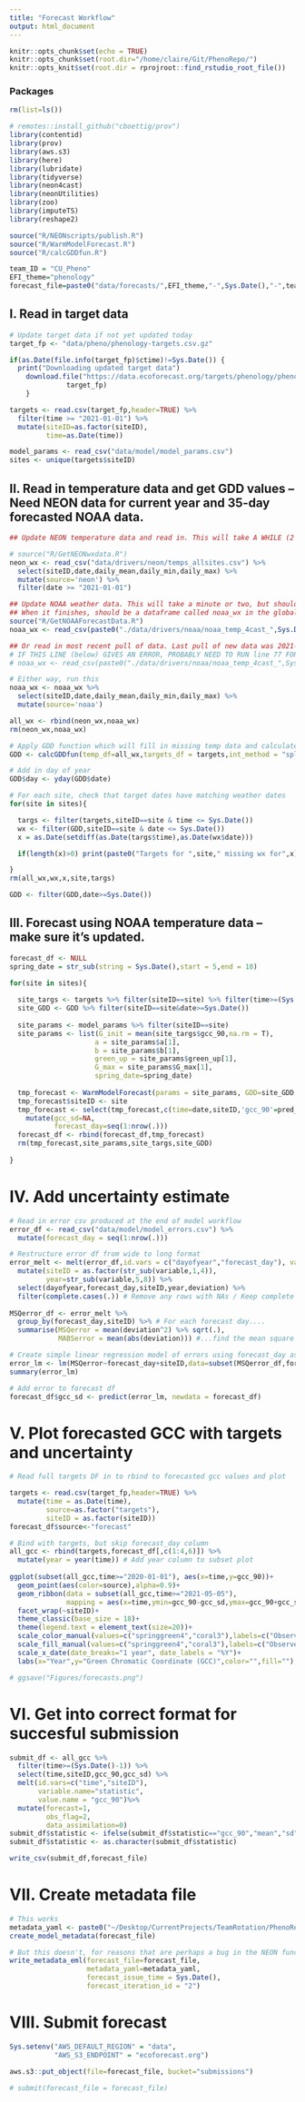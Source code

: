 ```yaml
---
title: "Forecast Workflow"
output: html_document
---
```


```r
knitr::opts_chunk$set(echo = TRUE)
knitr::opts_chunk$set(root.dir="/home/claire/Git/PhenoRepo/")
knitr::opts_knit$set(root.dir = rprojroot::find_rstudio_root_file())
```

### Packages
```r
rm(list=ls())

# remotes::install_github("cboettig/prov")
library(contentid)
library(prov)
library(aws.s3)
library(here)
library(lubridate)
library(tidyverse)
library(neon4cast)
library(neonUtilities)
library(zoo)
library(imputeTS)
library(reshape2)

source("R/NEONscripts/publish.R")
source("R/WarmModelForecast.R")
source("R/calcGDDfun.R")

team_ID = "CU_Pheno" 
EFI_theme="phenology"
forecast_file=paste0("data/forecasts/",EFI_theme,"-",Sys.Date(),"-",team_ID,".csv")
```


## I. Read in target data
```r
# Update target data if not yet updated today 
target_fp <- "data/pheno/phenology-targets.csv.gz"

if(as.Date(file.info(target_fp)$ctime)!=Sys.Date()) {
  print("Downloading updated target data")
    download.file("https://data.ecoforecast.org/targets/phenology/phenology-targets.csv.gz",
              target_fp)
    }

targets <- read.csv(target_fp,header=TRUE) %>% 
  filter(time >= "2021-01-01") %>% 
  mutate(siteID=as.factor(siteID),
         time=as.Date(time))

model_params <- read_csv("data/model/model_params.csv")
sites <- unique(targets$siteID)
```


## II. Read in temperature data and get GDD values -- Need NEON data for current year and 35-day forecasted NOAA data.
```r
## Update NEON temperature data and read in. This will take A WHILE (2 hrs?), so only run this line if you really want to update weather data, otherwise keep it commented out and run the line the reads in the most recent temperature data

# source("R/GetNEONwxdata.R")
neon_wx <- read_csv("data/drivers/neon/temps_allsites.csv") %>%
  select(siteID,date,daily_mean,daily_min,daily_max) %>%
  mutate(source='neon') %>%
  filter(date >= "2021-01-01")

## Update NOAA weather data. This will take a minute or two, but shouldn't take longer
## When it finishes, should be a dataframe called noaa_wx in the global env
source("R/GetNOAAForecastData.R")
noaa_wx <- read_csv(paste0("./data/drivers/noaa/noaa_temp_4cast_",Sys.Date(),".csv"))

## Or read in most recent pull of data. Last pull of new data was 2021-05-09. 
# IF THIS LINE (below) GIVES AN ERROR, PROBABLY NEED TO RUN line 77 FOR NEW DATA
# noaa_wx <- read_csv(paste0("./data/drivers/noaa/noaa_temp_4cast_",Sys.Date(),".csv"))

# Either way, run this
noaa_wx <- noaa_wx %>%
  select(siteID,date,daily_mean,daily_min,daily_max) %>%
  mutate(source='noaa')

all_wx <- rbind(neon_wx,noaa_wx)
rm(neon_wx,noaa_wx)

# Apply GDD function which will fill in missing temp data and calculate GDD values
GDD <- calcGDDfun(temp_df=all_wx,targets_df = targets,int_method = "spline")

# Add in day of year
GDD$day <- yday(GDD$date)

# For each site, check that target dates have matching weather dates
for(site in sites){

  targs <- filter(targets,siteID==site & time <= Sys.Date())
  wx <- filter(GDD,siteID==site & date <= Sys.Date())
  x = as.Date(setdiff(as.Date(targs$time),as.Date(wx$date)))

  if(length(x)>0) print(paste0("Targets for ",site," missing wx for",x))

}
rm(all_wx,wx,x,site,targs)

GDD <- filter(GDD,date>=Sys.Date())
```


## III. Forecast using NOAA temperature data -- make sure it's updated. 
```r
forecast_df <- NULL
spring_date = str_sub(string = Sys.Date(),start = 5,end = 10)

for(site in sites){
  
  site_targs <- targets %>% filter(siteID==site) %>% filter(time>=(Sys.Date()-7))
  site_GDD <- GDD %>% filter(siteID==site&date>=Sys.Date())
  
  site_params <- model_params %>% filter(siteID==site)
  site_params <- list(G_init = mean(site_targs$gcc_90,na.rm = T),
                     a = site_params$a[1],
                     b = site_params$b[1],
                     green_up = site_params$green_up[1],
                     G_max = site_params$G_max[1],
                     spring_date=spring_date)
  
  tmp_forecast <- WarmModelForecast(params = site_params, GDD=site_GDD, targets=site_targs, spring_date = spring_date,cross_validation = FALSE)
  tmp_forecast$siteID <- site
  tmp_forecast <- select(tmp_forecast,c(time=date,siteID,'gcc_90'=pred_gcc_90)) %>% 
    mutate(gcc_sd=NA,
           forecast_day=seq(1:nrow(.))) 
  forecast_df <- rbind(forecast_df,tmp_forecast)
  rm(tmp_forecast,site_params,site_targs,site_GDD)
  
}

```


# IV. Add uncertainty estimate
```r

# Read in error csv produced at the end of model workflow
error_df <- read_csv("data/model/model_errors.csv") %>% 
  mutate(forecast_day = seq(1:nrow(.)))

# Restructure error df from wide to long format
error_melt <- melt(error_df,id.vars = c("dayofyear","forecast_day"), value.name = "deviation") %>% 
  mutate(siteID = as.factor(str_sub(variable,1,4)),
         year=str_sub(variable,5,8)) %>% 
  select(dayofyear,forecast_day,siteID,year,deviation) %>% 
  filter(complete.cases(.)) # Remove any rows with NAs / Keep complete rows
  
MSQerror_df <- error_melt %>% 
  group_by(forecast_day,siteID) %>% # For each forecast day....
  summarise(MSQerror = mean(deviation^2) %>% sqrt(.),
            MABSerror = mean(abs(deviation))) #...find the mean square error of the deviations (y.obs-y.pred)

# Create simple linear regression model of errors using forecast_day as predictor variable
error_lm <- lm(MSQerror~forecast_day+siteID,data=subset(MSQerror_df,forecast_day<=50))
summary(error_lm)

# Add error to forecast df
forecast_df$gcc_sd <- predict(error_lm, newdata = forecast_df)
```


# V. Plot forecasted GCC with targets and uncertainty
```r
# Read full targets DF in to rbind to forecasted gcc values and plot

targets <- read.csv(target_fp,header=TRUE) %>% 
  mutate(time = as.Date(time),
         source=as.factor("targets"),
         siteID = as.factor(siteID))
forecast_df$source<-"forecast"

# Bind with targets, but skip forecast_day column
all_gcc <- rbind(targets,forecast_df[,c(1:4,6)]) %>% 
  mutate(year = year(time)) # Add year column to subset plot
  
ggplot(subset(all_gcc,time>="2020-01-01"), aes(x=time,y=gcc_90))+
  geom_point(aes(color=source),alpha=0.9)+
  geom_ribbon(data = subset(all_gcc,time>="2021-05-05"),
              mapping = aes(x=time,ymin=gcc_90-gcc_sd,ymax=gcc_90+gcc_sd,color=source,fill=source),alpha=0.75)+
  facet_wrap(~siteID)+
  theme_classic(base_size = 18)+
  theme(legend.text = element_text(size=20))+
  scale_color_manual(values=c("springgreen4","coral3"),labels=c("Observed","Forecasted"))+
  scale_fill_manual(values=c("springgreen4","coral3"),labels=c("Observed","Forecasted"))+
  scale_x_date(date_breaks="1 year", date_labels = "%Y")+
  labs(x="Year",y="Green Chromatic Coordinate (GCC)",color="",fill="")

# ggsave("Figures/forecasts.png")
```


# VI. Get into correct format for succesful submission
```r

submit_df <- all_gcc %>% 
  filter(time>=(Sys.Date()-1)) %>% 
  select(time,siteID,gcc_90,gcc_sd) %>% 
  melt(id.vars=c("time","siteID"),
       variable.name="statistic",
       value.name = "gcc_90")%>% 
  mutate(forecast=1,
         obs_flag=2,
         data_assimilation=0)
submit_df$statistic <- ifelse(submit_df$statistic=="gcc_90","mean","sd")
submit_df$statistic <- as.character(submit_df$statistic)

write_csv(submit_df,forecast_file)

```


# VII. Create metadata file
```r

# This works
metadata_yaml <- paste0("~/Desktop/CurrentProjects/TeamRotation/PhenoRepo/data/forecasts/",EFI_theme,"-",Sys.Date(),"-",team_ID,".yml")
create_model_metadata(forecast_file)

# But this doesn't, for reasons that are perhaps a bug in the NEON function code
write_metadata_eml(forecast_file=forecast_file,
                   metadata_yaml=metadata_yaml,
                   forecast_issue_time = Sys.Date(),
                   forecast_iteration_id = "2")

```


# VIII. Submit forecast
```r
Sys.setenv("AWS_DEFAULT_REGION" = "data",
           "AWS_S3_ENDPOINT" = "ecoforecast.org")

aws.s3::put_object(file=forecast_file, bucket="submissions")

# submit(forecast_file = forecast_file)
```

